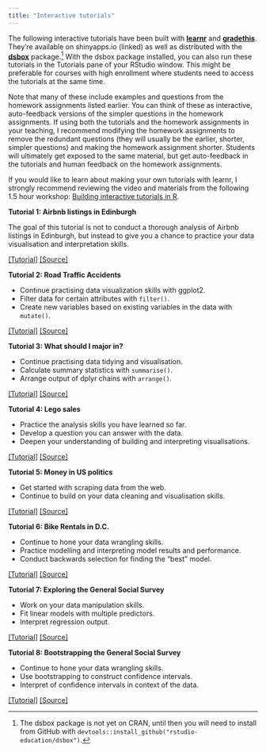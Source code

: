 ```yaml
---
title: "Interactive tutorials"
---
```


The following interactive tutorials have been built with [**learnr**](https://rstudio.github.io/learnr/publishing.html) and [**gradethis**](https://rstudio-education.github.io/gradethis/).
They're available on shinyapps.io (linked) as well as distributed with the [**dsbox**](https://rstudio-education.github.io/dsbox/tutorials/index.html) package.[^1]
With the dsbox package installed, you can also run these tutorials in the Tutorials pane of your RStudio window.
This might be preferable for courses with high enrollment where students need to access the tutorials at the same time.

Note that many of these include examples and questions from the homework assignments listed earlier.
You can think of these as interactive, auto-feedback versions of the simpler questions in the homework assignments.
If using both the tutorials and the homework assignments in your teaching, I recommend modifying the homework assignments to remove the redundant questions (they will usually be the earlier, shorter, simpler questions) and making the homework assignment shorter.
Students will ultimately get exposed to the same material, but get auto-feedback in the tutorials and human feedback on the homework assignments.

If you would like to learn about making your own tutorials with learnr, I strongly recommend reviewing the video and materials from the following 1.5 hour workshop: [Building interactive tutorials in R](https://mine-cetinkaya-rundel.github.io/teach-r-online/).

::: tutorial
**Tutorial 1: Airbnb listings in Edinburgh**

The goal of this tutorial is not to conduct a thorough analysis of Airbnb listings in Edinburgh, but instead to give you a chance to practice your data visualisation and interpretation skills.

[\[Tutorial\]](https://minecr.shinyapps.io/dsbox-01-edibnb/) [\[Source\]](https://github.com/rstudio-education/dsbox/tree/master/inst/tutorials/01-basics)
:::

::: tutorial
**Tutorial 2: Road Traffic Accidents**

-   Continue practising data visualization skills with ggplot2.
-   Filter data for certain attributes with `filter()`.
-   Create new variables based on existing variables in the data with `mutate()`.

[\[Tutorial\]](https://minecr.shinyapps.io/dsbox-02-accidents/) [\[Source\]](https://github.com/rstudio-education/dsbox/tree/master/inst/tutorials/02-accidents)
:::

::: tutorial
**Tutorial 3: What should I major in?**

-   Continue practising data tidying and visualisation.
-   Calculate summary statistics with `summarise()`.
-   Arrange output of dplyr chains with `arrange()`.

[\[Tutorial\]](https://minecr.shinyapps.io/dsbox-03-collegemajors/) [\[Source\]](https://github.com/rstudio-education/dsbox/tree/main/inst/tutorials/03-collegemajors)
:::

::: tutorial
**Tutorial 4: Lego sales**

-   Practice the analysis skills you have learned so far.
-   Develop a question you can answer with the data.
-   Deepen your understanding of building and interpreting visualisations.

[\[Tutorial\]](https://minecr.shinyapps.io/dsbox-04-legosales/) [\[Source\]](https://github.com/rstudio-education/dsbox/tree/master/inst/tutorials/04-legosales)
:::

::: tutorial
**Tutorial 5: Money in US politics**

-   Get started with scraping data from the web.
-   Continue to build on your data cleaning and visualisation skills.

[\[Tutorial\]](https://minecr.shinyapps.io/dsbox-05-moneyinpolitics/) [\[Source\]](https://github.com/rstudio-education/dsbox/tree/master/inst/tutorials/05-moneyinpolitics)
:::

::: tutorial
**Tutorial 6: Bike Rentals in D.C.**

-   Continue to hone your data wrangling skills.
-   Practice modelling and interpreting model results and performance.
-   Conduct backwards selection for finding the "best" model.

[\[Tutorial\]](https://minecr.shinyapps.io/dsbox-06-dcbikeshare/) [\[Source\]](https://github.com/rstudio-education/dsbox/tree/master/inst/tutorials/06-dcbikeshare)
:::

::: tutorial
**Tutorial 7: Exploring the General Social Survey**

-   Work on your data manipulation skills.
-   Fit linear models with multiple predictors.
-   Interpret regression output.

[\[Tutorial\]](https://minecr.shinyapps.io/dsbox-07-exploregss/) [\[Source\]](https://github.com/rstudio-education/dsbox/tree/master/inst/tutorials/07-exploregss)
:::

::: tutorial
**Tutorial 8: Bootstrapping the General Social Survey**

-   Continue to hone your data wrangling skills.
-   Use bootstrapping to construct confidence intervals.
-   Interpret of confidence intervals in context of the data.

[\[Tutorial\]](https://minecr.shinyapps.io/dsbox-08-bootstrapgss/) [\[Source\]](https://github.com/rstudio-education/dsbox/tree/master/inst/tutorials/08-bootstrapgss)
:::

[^1]: The dsbox package is not yet on CRAN, until then you will need to install from GitHub with `devtools::install_github("rstudio-education/dsbox")`.
